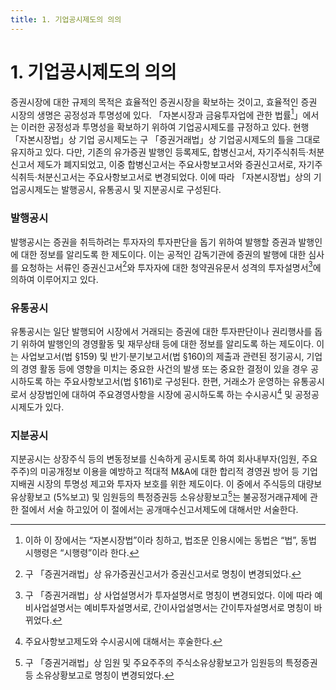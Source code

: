 ```yaml
---
title: 1. 기업공시제도의 의의
---
```


# 1. 기업공시제도의 의의
증권시장에 대한 규제의 목적은 효율적인 증권시장을 확보하는 것이고, 효율적인 증권 시장의 생명은 공정성과 투명성에 있다. 「자본시장과 금융투자업에 관한 법률[^1]」에서는 이러한 공정성과 투명성을 확보하기 위하여 기업공시제도를 규정하고 있다. 현행 「자본시장법」상 기업 공시제도는 구 「증권거래법」상 기업공시제도의 틀을 그대로 유지하고 있다. 다만, 기존의 유가증권 발행인 등록제도, 합병신고서, 자기주식취득·처분신고서 제도가 폐지되었고, 이중 합병신고서는 주요사항보고서와 증권신고서로, 자기주식취득·처분신고서는 주요사항보고서로 변경되었다. 이에 따라 「자본시장법」상의 기업공시제도는 발행공시, 유통공시 및 지분공시로 구성된다.

[^1]: 이하 이 장에서는 “자본시장법”이라 칭하고, 법조문 인용시에는 동법은 “법”, 동법 시행령은 “시행령”이라 한다.

### 발행공시
발행공시는 증권을 취득하려는 투자자의 투자판단을 돕기 위하여 발행할 증권과 발행인에 대한 정보를 알리도록 한 제도이다. 이는 공적인 감독기관에 증권의 발행에 대한 심사를 요청하는 서류인 증권신고서[^2]와 투자자에 대한 청약권유문서 성격의 투자설명서[^3]에 의하여 이루어지고 있다.

### 유통공시
유통공시는 일단 발행되어 시장에서 거래되는 증권에 대한 투자판단이나 권리행사를 돕기 위하여 발행인의 경영활동 및 재무상태 등에 대한 정보를 알리도록 하는 제도이다. 이는 사업보고서(법 §159) 및 반기·분기보고서(법 §160)의 제출과 관련된 정기공시, 기업의 경영 활동 등에 영향을 미치는 중요한 사건의 발생 또는 중요한 결정이 있을 경우 공시하도록 하는 주요사항보고서(법 §161)로 구성된다. 한편, 거래소가 운영하는 유통공시로서 상장법인에 대하여 주요경영사항을 시장에 공시하도록 하는 수시공시[^4] 및 공정공시제도가 있다.

### 지분공시
지분공시는 상장주식 등의 변동정보를 신속하게 공시토록 하여 회사내부자(임원, 주요 주주)의 미공개정보 이용을 예방하고 적대적 M&A에 대한 합리적 경영권 방어 등 기업지배권 시장의 투명성 제고와 투자자 보호를 위한 제도이다. 이 중에서 주식등의 대량보유상황보고 (5%보고) 및 임원등의 특정증권등 소유상황보고[^5]는 불공정거래규제에 관한 절에서 서술 하고있어 이 절에서는 공개매수신고서제도에 대해서만 서술한다.

[^2]: 구 「증권거래법」상 유가증권신고서가 증권신고서로 명칭이 변경되었다.
[^3]: 구 「증권거래법」상 사업설명서가 투자설명서로 명칭이 변경되었다. 이에 따라 예비사업설명서는 예비투자설명서로, 간이사업설명서는 간이투자설명서로 명칭이 바뀌었다.
[^4]: 주요사항보고제도와 수시공시에 대해서는 후술한다.
[^5]: 구 「증권거래법」상 임원 및 주요주주의 주식소유상황보고가 임원등의 특정증권등 소유상황보고로 명칭이 변경되었다.
